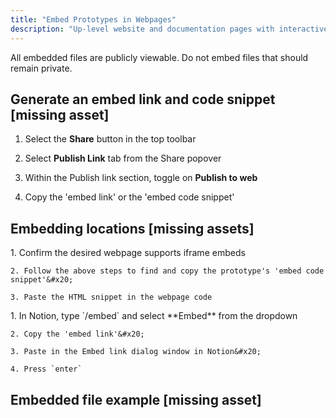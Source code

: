 ```yaml
---
title: "Embed Prototypes in Webpages"
description: "Up-level website and documentation pages with interactive 3D files. "
---
```


<Info>
  All embedded files are publicly viewable. Do not embed files that should remain private. &#x20;
</Info>

## Generate an embed link and code snippet \[missing asset]

1. Select the **Share** button in the top toolbar

2. Select **Publish Link** tab from the Share popover

3. Within the Publish link section, toggle on **Publish to web**

4. Copy the 'embed link' or the 'embed code snippet'



## Embedding locations \[missing assets]

<AccordionGroup>
  <Accordion title="Website pages" defaultOpen={false}>
    1. Confirm the desired webpage supports iframe embeds

    2. Follow the above steps to find and copy the prototype's 'embed code snippet'&#x20;

    3. Paste the HTML snippet in the webpage code
  </Accordion>

  <Accordion title="Notion pages" defaultOpen={false}>
    1. In Notion, type `/embed` and select **Embed** from the dropdown

    2. Copy the 'embed link'&#x20;

    3. Paste in the Embed link dialog window in Notion&#x20;

    4. Press `enter`
  </Accordion>
</AccordionGroup>

## Embedded file example \[missing asset]